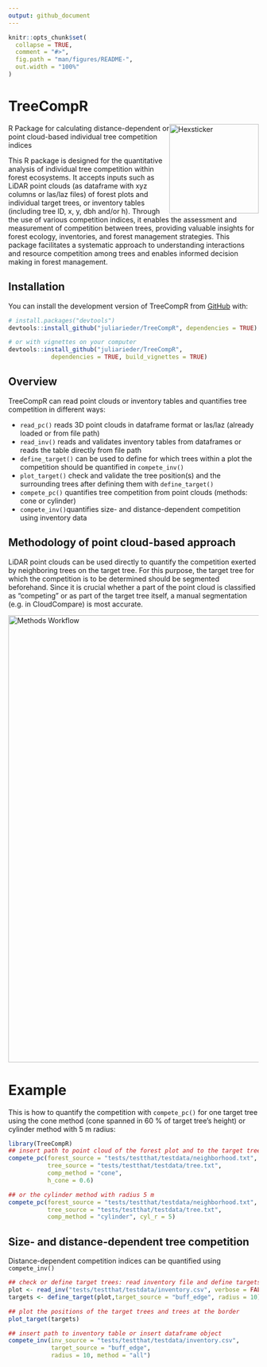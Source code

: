 ```yaml
---
output: github_document
---
```


<!-- README.md is generated from README.Rmd. Please edit that file -->

```r
knitr::opts_chunk$set(
  collapse = TRUE,
  comment = "#>",
  fig.path = "man/figures/README-",
  out.width = "100%"
)
```

# TreeCompR

<!-- badges: start -->
<img src="man/figures/logo.png" height="180" alt="Hexsticker" style="float: right;">
R Package for calculating distance-dependent or point cloud-based individual tree competition indices

<!-- badges: end -->

This R package is designed for the quantitative analysis of individual tree competition within forest ecosystems. It accepts inputs such as LiDAR point clouds (as dataframe with xyz columns or las/laz files) of forest plots and individual target trees, or inventory tables (including tree ID, x, y, dbh and/or h). Through the use of various competition indices, it enables the assessment and measurement of competition between trees, providing valuable insights for forest ecology, inventories, and forest management strategies. This package facilitates a systematic approach to understanding interactions and resource competition among trees and enables informed decision making in forest management.

## Installation

You can install the development version of TreeCompR from [GitHub](https://github.com/) with:

``` r
# install.packages("devtools")
devtools::install_github("juliarieder/TreeCompR", dependencies = TRUE)

# or with vignettes on your computer
devtools::install_github("juliarieder/TreeCompR", 
            dependencies = TRUE, build_vignettes = TRUE)
```
## Overview

TreeCompR can read point clouds or inventory tables and quantifies tree competition in different ways:

* `read_pc()` reads 3D point clouds in dataframe format or las/laz (already loaded or from file path)
* `read_inv()` reads and validates inventory tables from dataframes or reads the table directly from file path
* `define_target()` can be used to define for which trees within a plot the competition should be quantified in `compete_inv()`
* `plot_target()` check and validate the tree position(s) and the surrounding trees after defining them with `define_target()`
* `compete_pc()` quantifies tree competition from point clouds (methods: cone or cylinder)
* `compete_inv()`quantifies size- and distance-dependent competition using inventory data

## Methodology of point cloud-based approach

LiDAR point clouds can be used directly to quantify the competition exerted by neighboring trees on the target tree. For this purpose, the target tree for which the competition is to be determined should be segmented beforehand. Since it is crucial whether a part of the point cloud is classified as "competing" or as part of the target tree itself, a manual segmentation (e.g. in CloudCompare) is most accurate.

<img src="man/figures/cone_cyl_method.jpg" alt="Methods Workflow" width="900">

# Example

This is how to quantify the competition with `compete_pc()` for one target tree using the cone method 
(cone spanned in 60 % of target tree's height) or cylinder method with 5 m radius:

```r
library(TreeCompR)
## insert path to point cloud of the forest plot and to the target tree 
compete_pc(forest_source = "tests/testthat/testdata/neighborhood.txt", 
           tree_source = "tests/testthat/testdata/tree.txt", 
           comp_method = "cone",
           h_cone = 0.6)
```

```r
## or the cylinder method with radius 5 m
compete_pc(forest_source = "tests/testthat/testdata/neighborhood.txt", 
           tree_source = "tests/testthat/testdata/tree.txt", 
           comp_method = "cylinder", cyl_r = 5)

```


## Size- and distance-dependent tree competition

Distance-dependent competition indices can be quantified using `compete_inv()`

```r
## check or define target trees: read inventory file and define targets
plot <- read_inv("tests/testthat/testdata/inventory.csv", verbose = FALSE)
targets <- define_target(plot,target_source = "buff_edge", radius = 10)
```

```r
## plot the positions of the target trees and trees at the border
plot_target(targets)
```

```r
## insert path to inventory table or insert dataframe object
compete_inv(inv_source = "tests/testthat/testdata/inventory.csv",
            target_source = "buff_edge",
            radius = 10, method = "all")

```
